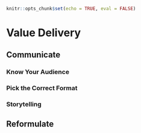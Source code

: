 ```r
knitr::opts_chunk$set(echo = TRUE, eval = FALSE)
```
# Value Delivery {#value-delivery}

## Communicate {#communicate2}

### Know Your Audience
### Pick the Correct Format
### Storytelling

## Reformulate {#reformulate2}
